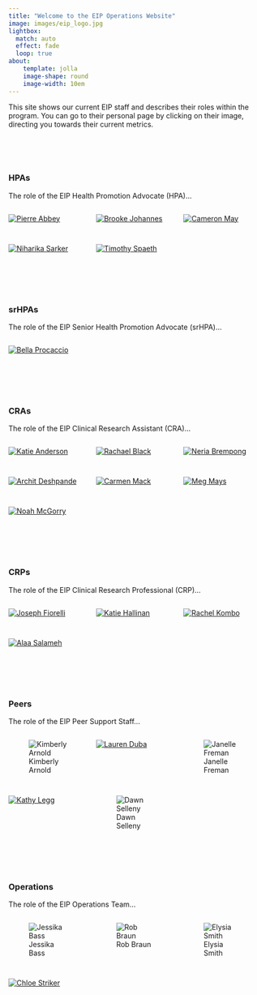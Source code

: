```yaml
---
title: "Welcome to the EIP Operations Website"
image: images/eip_logo.jpg
lightbox:
  match: auto
  effect: fade
  loop: true
about:
    template: jolla
    image-shape: round
    image-width: 10em
---
```


:::{#hero-heading}
This site shows our current EIP staff and describes their roles within the program. You can go to their personal page by clicking on their image, directing you towards their current metrics.
:::

<br>
<br>
<br>

### HPAs

The role of the EIP Health Promotion Advocate (HPA)...

::: {style="display: grid;grid-template-columns: repeat(auto-fill, minmax(150px, 1fr));grid-gap: 1em;" layout-valign="bottom"}
[![Pierre Abbey](images/blank_staff.jpg){group="hpa-gallery"}](p_abbey.html "Pierre Abbey")

[![Brooke Johannes](images/b_johannes.jpg){group="hpa-gallery"}](b_johannes.html "Brooke Johannes")

[![Cameron May](images/c_may.jpg){group="hpa-gallery"}](c_may.html "Cameron May")

[![Niharika Sarker](images/n_sarker.jpg){group="hpa-gallery"}](n_sarker.html "Niharika Sarker")

[![Timothy Spaeth](images/t_spaeth.jpg){group="hpa-gallery"}](t_spaeth.html "Timothy Spaeth")
:::


<br>
<br>
<br>


### srHPAs

The role of the EIP Senior Health Promotion Advocate (srHPA)...

::: {style="display: grid;grid-template-columns: repeat(auto-fill, minmax(150px, 1fr));grid-gap: 1em;" layout-valign="bottom"}
[![Bella Procaccio](images/b_procaccio.jpg){group="srhpa-gallery"}](b_procaccio.html "Bella Procaccio")
:::


<br>
<br>
<br>


### CRAs

The role of the EIP Clinical Research Assistant (CRA)...

::: {style="display: grid;grid-template-columns: repeat(auto-fill, minmax(150px, 1fr));grid-gap: 1em;" layout-valign="bottom"}
[![Katie Anderson](images/k_anderson.jpg){group="cra-gallery"}](k_anderson.html "Katie Anderson")

[![Rachael Black](images/r_black.jpg){group="cra-gallery"}](r_black.html "Rachael Black")

[![Neria Brempong](images/n_brempong.jpg){group="cra-gallery"}](n_brempong.html "Neria Brempong")

[![Archit Deshpande](images/a_deshpande.jpg){group="cra-gallery"}](a_deshpande.html "Archit Deshpande")

[![Carmen Mack](images/c_mack.jpg){group="cra-gallery"}](c_mack.html "Carmen Mack")

[![Meg Mays](images/m_mays.jpg){group="cra-gallery"}](m_mays.html "Meg Mays")

[![Noah McGorry](images/n_mcGorry.jpg){group="cra-gallery"}](n_mcgorry.html "Noah McGorry")
:::


<br>
<br>
<br>


### CRPs

The role of the EIP Clinical Research Professional (CRP)...

::: {style="display: grid;grid-template-columns: repeat(auto-fill, minmax(150px, 1fr));grid-gap: 1em;" layout-valign="bottom"}
[![Joseph Fiorelli](images/j_fiorelli.jpg){group="crp-gallery"}](j_fiorelli.html "Joseph Fiorelli")

[![Katie Hallinan](images/k_hallinan.jpg){group="crp-gallery"}](k_hallinan.html "Katie Hallinan")

[![Rachel Kombo](images/r_kombo.jpg){group="crp-gallery"}](r_kombo.html "Rachel Kombo")

[![Alaa Salameh](images/a_salameh.jpg){group="crp-gallery"}](a_salameh.html "Alaa Salameh")
:::


<br>
<br>
<br>


### Peers

The role of the EIP Peer Support Staff...

::: {style="display: grid;grid-template-columns: repeat(auto-fill, minmax(150px, 1fr));grid-gap: 1em;" layout-valign="bottom"}
![Kimberly Arnold](images/k_arnold.jpg){group="peer-gallery" fig-alt="Kimberly Arnold"}

[![Lauren Duba](images/l_duba.jpg){group="peer-gallery"}](l_duba.html "Lauren Duba")

![Janelle Freman](images/j_freman.jpg){group="peer-gallery" fig-alt="Janelle Freman"}

[![Kathy Legg](images/k_legg.jpg){group="peer-gallery"}](k_legg.html "Kathy Legg")

![Dawn Selleny](images/d_selleny.jpg){group="peer-gallery" fig-alt="Dawn Selleny"}
:::


<br>
<br>
<br>


### Operations

The role of the EIP Operations Team...

::: {style="display: grid;grid-template-columns: repeat(auto-fill, minmax(150px, 1fr));grid-gap: 1em;" layout-valign="bottom"}
![Jessika Bass](images/j_bass.jpg){group="ops-gallery" fig-alt="Jessika Bass"}

![Rob Braun](images/r_braun.jpg){group="ops-gallery" fig-alt="Rob Braun"}

![Elysia Smith](images/e_smith.jpg){group="ops-gallery" fig-alt="Elysia Smith"}

[![Chloe Striker](images/c_striker.jpg){group="ops-gallery"}](c_striker.html "Chloe Striker")
:::







